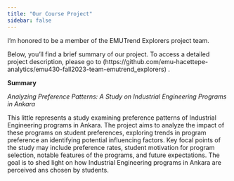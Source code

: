 ```yaml
---
title: "Our Course Project"
sidebar: false 
---
```


I'm honored to be a member of the EMUTrend Explorers project team.

Below, you'll find a brief summary of our project. To access a detailed project description, please go to (https://github.com/emu-hacettepe-analytics/emu430-fall2023-team-emutrend_explorers) .

**Summary**

*Analyzing Preference Patterns: A Study on Industrial Engineering Programs in Ankara*

This little represents a study examining preference patterns of Industrial Engineering programs in Ankara. The project aims to analyze the impact of these programs on student preferences, exploring trends in program preference an identifying potential influencing factors. Key focal points of the study may include preference rates, student motivation for program selection, notable features of the programs, and future expectations. The goal is to shed light on how Industrial Engineering programs in Ankara are perceived ans chosen by students.


